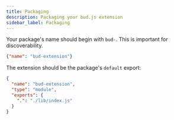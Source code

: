```yaml
---
title: Packaging
description: Packaging your bud.js extension
sidebar_label: Packaging
---
```


Your package's name should begin with `bud-`. This is important for discoverability.

```json title=package.json
{"name": "bud-extension"}
```

The extension should be the package's `default` export:

```json title=package.json
{
  "name": "bud-extension",
  "type": "module",
  "exports": {
    ".": "./lib/index.js"
  }
}
```
